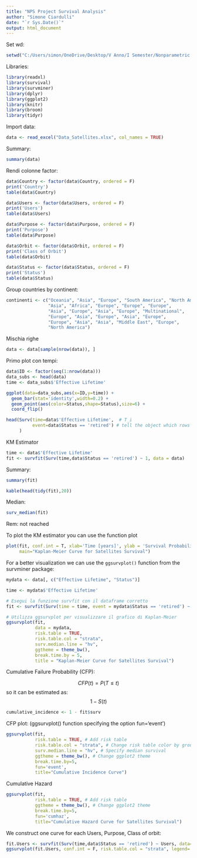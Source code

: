 ---
title: "NPS Project Survival Analysis"
author: "Simone Ciardulli"
date: "`r Sys.Date()`"
output: html_document
---
Set wd:
```{r}
setwd("C:/Users/simon/OneDrive/Desktop/V Anno/I Semester/Nonparametric Statistics/Project")
```

Libraries:
```{r,'error=FALSE', 'warning=FALSE'}
library(readxl)
library(survival)
library(survminer)
library(dplyr) 
library(ggplot2)
library(knitr)
library(broom)
library(tidyr)
```

Import data:
```{r}
data <- read_excel("Data_Satellites.xlsx", col_names = TRUE)
```

Summary:
```{r}
summary(data)
```

Rendi colonne factor:
```{r}
data$Country <- factor(data$Country, ordered = F)
print('Country')
table(data$Country)

data$Users <- factor(data$Users, ordered = F)
print('Users')
table(data$Users)

data$Purpose <- factor(data$Purpose, ordered = F)
print('Purpose')
table(data$Purpose)

data$Orbit <- factor(data$Orbit, ordered = F)
print('Class of Orbit')
table(data$Orbit)

data$Status <- factor(data$Status, ordered = F)
print('Status')
table(data$Status)
```

Group countries by continent:
```{r}
continenti <- c("Oceania", "Asia", "Europe", "South America", "North America",
                "Asia", "Africa", "Europe", "Europe", "Europe",
                "Asia", "Europe", "Asia", "Europe", "Multinational",
                "Europe", "Asia", "Europe", "Asia", "Europe",
                "Europe", "Asia", "Asia", "Middle East", "Europe",
                "North America")


```

Mischia righe
```{r}
data <- data[sample(nrow(data)), ]
```


Primo plot con tempi:
```{r}
data$ID <- factor(seq(1:nrow(data))) 
data_subs <- head(data)
time <- data_subs$'Effective Lifetime'

ggplot(data=data_subs,aes(x=ID,y=time)) + 
  geom_bar(stat='identity',width=0.2) +
  geom_point(aes(color=Status,shape=Status),size=6) +
  coord_flip()
```


```{r}
head(Surv(time=data$'Effective Lifetime',  # T_i
          event=data$Status == 'retired') # tell the object which rows have the event
     )
```

KM Estimator
```{r}
time <- data$'Effective Lifetime'
fit <- survfit(Surv(time,data$Status == 'retired') ~ 1, data = data)
```

Summary:
```{r}
summary(fit)
```

```{r}
kable(head(tidy(fit),20))
```

Median:
```{r}
surv_median(fit)
```

Rem: not reached

To plot the KM estimator you can use the function plot

```{r}
plot(fit, conf.int = T, xlab='Time [years]', ylab = 'Survival Probability', col='red',
     main="Kaplan-Meier Curve for Satellites Survival")
```

For a better visualization we can use the `ggsurvplot()` function from
the survminer package:

```{r}
mydata <- data[, c("Effective Lifetime", "Status")]

time <- mydata$'Effective Lifetime'

# Esegui la funzione survfit con il dataframe corretto
fit <- survfit(Surv(time = time, event = mydata$Status == 'retired') ~ 1, data = mydata)

# Utilizza ggsurvplot per visualizzare il grafico di Kaplan-Meier
ggsurvplot(fit,
           data = mydata,
           risk.table = TRUE,
           risk.table.col = "strata",
           surv.median.line = "hv",
           ggtheme = theme_bw(),
           break.time.by = 5,
           title = "Kaplan-Meier Curve for Satellites Survival")

```
Cumulative Failure Probability (CFP):

$$CFP(t) = P(T\leq t)$$ 
so it can be estimated as:
$$1-S(t)$$

```{r}
cumulative_incidence <- 1 - fit$surv
```

CFP plot: (ggsurvplot() function specifying the option fun=‘event’)
```{r}
ggsurvplot(fit,
           risk.table = TRUE, # Add risk table
           risk.table.col = "strata", # Change risk table color by groups
           surv.median.line = "hv", # Specify median survival
           ggtheme = theme_bw(), # Change ggplot2 theme
           break.time.by=5,
           fun='event',
           title="Cumulative Incidence Curve")
```

Cumulative Hazard
```{r}
ggsurvplot(fit,
           risk.table = TRUE, # Add risk table
           ggtheme = theme_bw(), # Change ggplot2 theme
           break.time.by=5,
           fun='cumhaz',
           title="Cumulative Hazard Curve for Satellites Survival")
```



We construct one curve for each Users, Purpose, Class of orbit:
```{r}
fit.Users <- survfit(Surv(time,data$Status == 'retired') ~ Users, data=data)
ggsurvplot(fit.Users, conf.int = F, risk.table.col = "strata", legend='none')
```
